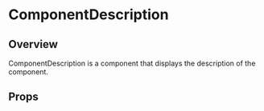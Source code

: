 
<Meta of={ComponentDescription} />

# ComponentDescription

## Overview

ComponentDescription is a component that displays the description of the component.

<Canvas of={ComponentDescription.Overview} />

## Props

<Controls />

